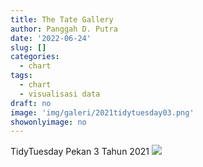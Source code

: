 ```yaml
---
title: The Tate Gallery
author: Panggah D. Putra
date: '2022-06-24'
slug: []
categories:
  - chart
tags:
  - chart
  - visualisasi data
draft: no
image: 'img/galeri/2021tidytuesday03.png'
showonlyimage: no
---
```

TidyTuesday Pekan 3 Tahun 2021
<!--more-->
![](images/2021tidytuesday03.png)